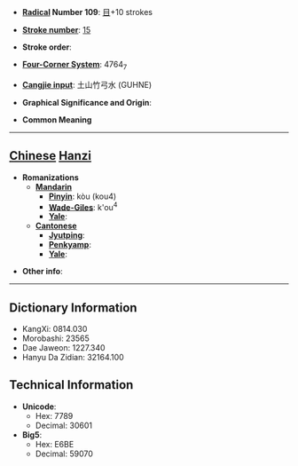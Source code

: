 * '''[[Wiktionary:Chinese radical index| Radical]] Number 109''': [[Wiktionary:Chinese radical index 目|目]]+10 strokes

* '''[[Wiktionary:Chinese total strokes index|Stroke number]]''': [[Wiktionary:Chinese total strokes index 15|15]]

* '''Stroke order''': 

* '''[[Wiktionary:Chinese four corner index|Four-Corner System]]''': 4764<sub>7</sub>

* '''[[Wiktionary:Chinese Cangjie index|Cangjie input]]''': 土山竹弓水 (GUHNE)

* '''Graphical Significance and Origin''': 

* '''Common Meaning'''

----

== [[Chinese]] [[Hanzi]] ==

* '''Romanizations'''
** '''[[Mandarin]]'''
*** '''[[Pinyin]]''': kòu (kou4)
*** '''[[Wade-Giles]]''': k'ou<sup>4</sup>
*** '''[[Yale]]''': 
** '''[[Cantonese]]'''
*** '''[[Jyutping]]''':
*** '''[[Penkyamp]]''': 
*** '''[[Yale]]''': 

* '''Other info''': 

----

== Dictionary Information ==

* KangXi: 0814.030
* Morobashi: 23565
* Dae Jaweon: 1227.340
* Hanyu Da Zidian: 32164.100

== Technical Information ==

* '''Unicode''':
** Hex: 7789
** Decimal: 30601
* '''Big5''':
** Hex: E6BE
** Decimal: 59070